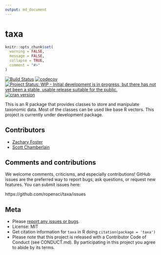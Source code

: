 ```yaml
---
output: md_document
---
```


taxa
====

```r
knitr::opts_chunk$set(
  warning = FALSE,
  message = FALSE,
  collapse = TRUE,
  comment = "#>"
)
```

[![Build Status](https://travis-ci.org/ropensci/taxa.svg?branch=master)](https://travis-ci.org/ropensci/taxa)
[![codecov](https://codecov.io/gh/ropensci/taxa/branch/master/graph/badge.svg)](https://codecov.io/gh/ropensci/taxa)
[![Project Status: WIP - Initial development is in progress, but there has not yet been a stable, usable release suitable for the public.](http://www.repostatus.org/badges/latest/wip.svg)](https://www.repostatus.org/)
[![cran version](http://www.r-pkg.org/badges/version/taxa)](https://cran.r-project.org/package=taxa)

This is an R package that provides classes to store and manipulate taxonomic data.
Most of the classes can be used like base R vectors.
This project is currently under development package.


## Contributors

* [Zachary Foster](https://github.com/zachary-foster)
* [Scott Chamberlain](https://github.com/sckott)

## Comments and contributions

We welcome comments, criticisms, and especially contributions!
GitHub issues are the preferred way to report bugs, ask questions, or request new features.
You can submit issues here:

https://github.com/ropensci/taxa/issues

## Meta

* Please [report any issues or bugs](https://github.com/ropensci/taxa/issues).
* License: MIT
* Get citation information for `taxa` in R doing `citation(package = 'taxa')`
* Please note that this project is released with a Contributor Code of Conduct (see CONDUCT.md). By participating in this project you agree to abide by its terms.